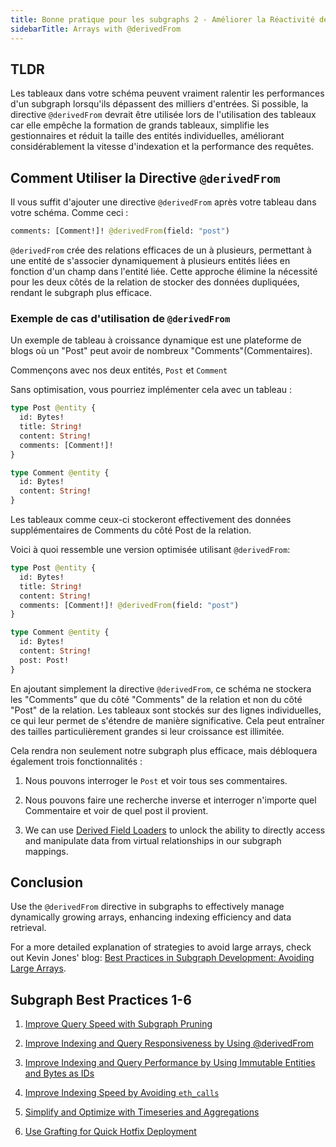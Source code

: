 ```yaml
---
title: Bonne pratique pour les subgraphs 2 - Améliorer la Réactivité de l'Indexation et des Requêtes en Utilisant @derivedFrom
sidebarTitle: Arrays with @derivedFrom
---
```


## TLDR

Les tableaux dans votre schéma peuvent vraiment ralentir les performances d'un subgraph lorsqu'ils dépassent des milliers d'entrées. Si possible, la directive `@derivedFrom` devrait être utilisée lors de l'utilisation des tableaux car elle empêche la formation de grands tableaux, simplifie les gestionnaires et réduit la taille des entités individuelles, améliorant considérablement la vitesse d'indexation et la performance des requêtes.

## Comment Utiliser la Directive `@derivedFrom`

Il vous suffit d'ajouter une directive `@derivedFrom` après votre tableau dans votre schéma. Comme ceci :

```graphql
comments: [Comment!]! @derivedFrom(field: "post")
```

`@derivedFrom` crée des relations efficaces de un à plusieurs, permettant à une entité de s'associer dynamiquement à plusieurs entités liées en fonction d'un champ dans l'entité liée. Cette approche élimine la nécessité pour les deux côtés de la relation de stocker des données dupliquées, rendant le subgraph plus efficace.

### Exemple de cas d'utilisation de `@derivedFrom`

Un exemple de tableau à croissance dynamique est une plateforme de blogs où un "Post" peut avoir de nombreux "Comments"(Commentaires).

Commençons avec nos deux entités, `Post` et `Comment`

Sans optimisation, vous pourriez implémenter cela avec un tableau :

```graphql
type Post @entity {
  id: Bytes!
  title: String!
  content: String!
  comments: [Comment!]!
}

type Comment @entity {
  id: Bytes!
  content: String!
}
```

Les tableaux comme ceux-ci stockeront effectivement des données supplémentaires de Comments du côté Post de la relation.

Voici à quoi ressemble une version optimisée utilisant `@derivedFrom`:

```graphql
type Post @entity {
  id: Bytes!
  title: String!
  content: String!
  comments: [Comment!]! @derivedFrom(field: "post")
}

type Comment @entity {
  id: Bytes!
  content: String!
  post: Post!
}
```

En ajoutant simplement la directive `@derivedFrom`, ce schéma ne stockera les "Comments" que du côté "Comments" de la relation et non du côté "Post" de la relation. Les tableaux sont stockés sur des lignes individuelles, ce qui leur permet de s'étendre de manière significative. Cela peut entraîner des tailles particulièrement grandes si leur croissance est illimitée.

Cela rendra non seulement notre subgraph plus efficace, mais débloquera également trois fonctionnalités :

1. Nous pouvons interroger le `Post` et voir tous ses commentaires.

2. Nous pouvons faire une recherche inverse et interroger n'importe quel Commentaire et voir de quel post il provient.

3. We can use [Derived Field Loaders](/subgraphs/developing/creating/graph-ts/api/#looking-up-derived-entities) to unlock the ability to directly access and manipulate data from virtual relationships in our subgraph mappings.

## Conclusion

Use the `@derivedFrom` directive in subgraphs to effectively manage dynamically growing arrays, enhancing indexing efficiency and data retrieval.

For a more detailed explanation of strategies to avoid large arrays, check out Kevin Jones' blog: [Best Practices in Subgraph Development: Avoiding Large Arrays](https://thegraph.com/blog/improve-subgraph-performance-avoiding-large-arrays/).

## Subgraph Best Practices 1-6

1. [Improve Query Speed with Subgraph Pruning](/subgraphs/best-practices/pruning/)

2. [Improve Indexing and Query Responsiveness by Using @derivedFrom](/subgraphs/best-practices/derivedfrom/)

3. [Improve Indexing and Query Performance by Using Immutable Entities and Bytes as IDs](/subgraphs/best-practices/immutable-entities-bytes-as-ids/)

4. [Improve Indexing Speed by Avoiding `eth_calls`](/subgraphs/best-practices/avoid-eth-calls/)

5. [Simplify and Optimize with Timeseries and Aggregations](/subgraphs/best-practices/timeseries/)

6. [Use Grafting for Quick Hotfix Deployment](/subgraphs/best-practices/grafting-hotfix/)
